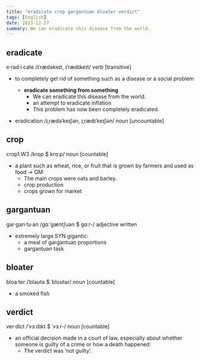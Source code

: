 ```yaml
---
title: "eradicate crop gargantuan bloater verdict"
tags: [English]
date: 2023-12-27
summary: We can eradicate this disease from the world.
---
```


## eradicate

e·rad·i·cate /ɪˈrædəkeɪt, ɪˈrædɪkeɪt/ verb [transitive]

- to completely get rid of something such as a disease or a social problem
  - **eradicate something from something**
    - We can eradicate this disease from the world.
    - an attempt to eradicate inflation
    - This problem has now been completely eradicated.

- eradication /ɪˌrædəˈkeɪʃən, ɪˌrædɪˈkeɪʃən/ noun [uncountable]

## crop

crop1 W3 /krɒp $ krɑːp/ noun [countable]

- a plant such as wheat, rice, or fruit that is grown by farmers and used as food → GM:
  - The main crops were oats and barley.
  - crop production
  - crops grown for market

## gargantuan

gar·gan·tu·an /ɡɑːˈɡæntʃuən $ ɡɑːr-/ adjective written

- extremely large SYN gigantic:
  - a meal of gargantuan proportions
  - gargantuan task

## bloater

bloa·ter /ˈbləʊtə $ ˈbloʊtər/ noun [countable]

- a smoked fish

## verdict

ver·dict /ˈvɜːdɪkt $ ˈvɜːr-/ noun [countable]

- an official decision made in a court of law, especially about whether someone
is guilty of a crime or how a death happened:
  - The verdict was ‘not guilty’.
